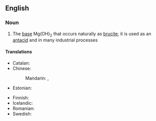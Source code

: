 ==English==
{{wikipedia}}

===Noun===
{{en-noun|-}}

# {{lb|en|inorganic compound}} The [[base]] Mg(OH)<sub>2</sub> that occurs naturally as [[brucite]]; it is used as an [[antacid]] and in many industrial processes

====Translations====
{{trans-top|Mg(OH)<sub>2</sub>}}
* Catalan: {{t|ca|hidròxid de magnesi|m}}
* Chinese:
*: Mandarin: {{t|cmn|氫氧化鎂|sc=Hani}}, {{t|cmn|氢氧化镁|tr=qīngyǎnghuàměi|sc=Hani}}
* Estonian: {{t|et|magneesiumhüdroksiid}}
{{trans-mid}}
* Finnish: {{t|fi|magnesiumhydroksidi}}
* Icelandic: {{t|is|magnesíumhýdroxíð|n}}
* Romanian: {{t|ro|hidroxid de magneziu|m}}
* Swedish: {{t|sv|magnesiumhydroxid|c}}
{{trans-bottom}}